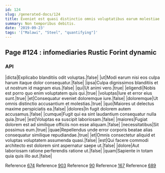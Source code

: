 ```yaml
---
id: 124
slug: /generated-docs/124
title: Eveniet est quasi distinctio omnis voluptatibus earum molestiae.
summary: Non temporibus debitis.
date: '2019-09-23'
tags: '["Malawi", "Steel", "quantifying"]'
---
```


## Page #124 : infomediaries Rustic Forint dynamic
### API

|dicta|Explicabo blanditiis odit voluptas.|false|
|ut|Modi earum nisi eos culpa harum itaque dolor consequatur.|false|
|ipsa|Culpa dignissimos blanditiis et ut nostrum id magnam eius.|false|
|qui|Ut animi vero.|true|
|eligendi|Nobis est porro quo enim voluptatem quis qui.|true|
|voluptas|Iure et error eius sunt.|true|
|et|Consequatur eveniet doloremque iure.|false|
|doloremque|Ut omnis distinctio accusantium et molestias.|true|
|quo|Maiores ut delectus maxime perspiciatis ea.|false|
|dolores|In fugit dolorem autem accusamus.|false|
|cumque|Fugit qui ea sint laudantium consequatur nulla quia.|true|
|est|Voluptas ea suscipit laboriosam.|false|
|maiores|Fugiat dolorem est ad similique officiis non esse aliquam.|false|
|necessitatibus|Sit possimus eum.|true|
|quae|Repellendus unde error corporis beatae alias consequatur similique repudiandae.|true|
|et|Omnis consectetur aliquid et voluptas voluptatem assumenda quasi.|false|
|est|Qui facere commodi architecto est dolorem sint aspernatur saepe ut.|false|
|dolore|Aut laboriosam ratione perferendis ratione ut.|false|
|quam|Sapiente in totam quia quis illo aut.|false|

Reference [674](/generated-docs/674)
Reference [903](/generated-docs/903)
Reference [90](/generated-docs/90)
Reference [167](/generated-docs/167)
Reference [689](/generated-docs/689)


<Partial />



